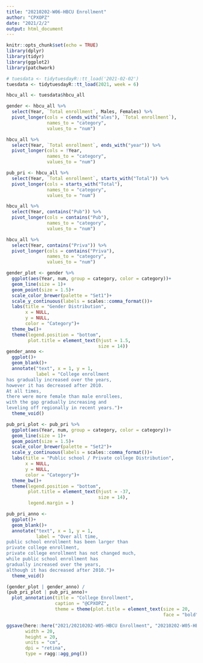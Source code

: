 ```yaml
---
title: "20210202-W06-HBCU Enrollment"
author: "CPXOPZ"
date: "2021/2/2"
output: html_document
---
```


```r
knitr::opts_chunk$set(echo = TRUE)
library(dplyr)
library(tidyr)
library(ggplot2)
library(patchwork)
```

```r
# tuesdata <- tidytuesdayR::tt_load('2021-02-02')
tuesdata <- tidytuesdayR::tt_load(2021, week = 6)

hbcu_all <- tuesdata$hbcu_all
```

```r
gender <- hbcu_all %>% 
  select(Year, `Total enrollment`, Males, Females) %>% 
  pivot_longer(cols = c(ends_with("ales"), `Total enrollment`),
               names_to = "category",
               values_to = "num")

hbcu_all %>% 
  select(Year, `Total enrollment`, ends_with("year")) %>% 
  pivot_longer(cols = !Year,
               names_to = "category",
               values_to = "num")

pub_pri <- hbcu_all %>% 
  select(Year, `Total enrollment`, starts_with("Total")) %>% 
  pivot_longer(cols = starts_with("Total"),
               names_to = "category",
               values_to = "num")

hbcu_all %>% 
  select(Year, contains("Pub")) %>% 
  pivot_longer(cols = contains("Pub"),
               names_to = "category",
               values_to = "num")

hbcu_all %>% 
  select(Year, contains("Priva")) %>% 
  pivot_longer(cols = contains("Priva"),
               names_to = "category",
               values_to = "num")
```

```r
gender_plot <- gender %>% 
  ggplot(aes(Year, num, group = category, color = category))+
  geom_line(size = 1)+
  geom_point(size = 1.5)+
  scale_color_brewer(palette = "Set1")+
  scale_y_continuous(labels = scales::comma_format())+
  labs(title = "Gender Distribution",
       x = NULL,
       y = NULL,
       color = "Category")+
  theme_bw()+
  theme(legend.position = "bottom",
        plot.title = element_text(hjust = 1.5,
                                  size = 14))
gender_anno <- 
  ggplot()+
  geom_blank()+
  annotate("text", x = 1, y = 1,
           label = "College enrollment
has gradually increased over the years,
however it has decreased after 2010.
At all times, 
there were more female than male enrollees,
with the gap gradually increasing and 
leveling off regionally in recent years.")+
  theme_void()

pub_pri_plot <- pub_pri %>% 
  ggplot(aes(Year, num, group = category, color = category))+
  geom_line(size = 1)+
  geom_point(size = 1.5)+
  scale_color_brewer(palette = "Set2")+
  scale_y_continuous(labels = scales::comma_format())+
  labs(title = "Public school / Private college Distribution",
       x = NULL,
       y = NULL,
       color = "Category")+
  theme_bw()+
  theme(legend.position = "bottom",
        plot.title = element_text(hjust = -37,
                                  size = 14),
        legend.margin = )

pub_pri_anno <- 
  ggplot()+
  geom_blank()+
  annotate("text", x = 1, y = 1,
           label = "Over all time, 
public school enrollment has been larger than 
private college enrollment,
private college enrollment has not changed much, 
while public school enrollment has 
gradually increased over the years,
although it has decreased after 2010.")+
  theme_void()


```

```r
(gender_plot | gender_anno) /
(pub_pri_plot | pub_pri_anno)+
  plot_annotation(title = "College Enrollment",
                  caption = "@CPXOPZ",
                  theme = theme(plot.title = element_text(size = 20,
                                                          face = "bold")))

ggsave(here::here("2021/20210202-W05-HBCU Enrollment", "20210202-W05-HBCU_Enrollment.png"),
       width = 20,
       height = 20,
       units = "cm",
       dpi = "retina",
       type = ragg::agg_png())
```

